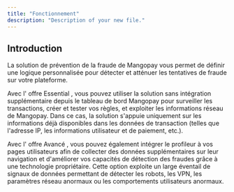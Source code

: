 ```yaml
---
title: "Fonctionnement"
description: "Description of your new file."
---
```

## Introduction

La solution de prévention de la fraude de Mangopay vous permet de définir une logique personnalisée pour détecter et atténuer les tentatives de fraude sur votre plateforme.

Avec l' offre Essential , vous pouvez utiliser la solution sans intégration supplémentaire depuis le tableau de bord Mangopay pour surveiller les transactions, créer et tester vos règles, et exploiter les informations réseau de Mangopay. Dans ce cas, la solution s'appuie uniquement sur les informations déjà disponibles dans les données de transaction (telles que l'adresse IP, les informations utilisateur et de paiement, etc.).

Avec l' offre Avancé , vous pouvez également intégrer le profileur à vos pages utilisateurs afin de collecter des données supplémentaires sur leur navigation et d'améliorer vos capacités de détection des fraudes grâce à une technologie propriétaire. Cette option exploite un large éventail de signaux de données permettant de détecter les robots, les VPN, les paramètres réseau anormaux ou les comportements utilisateurs anormaux.

